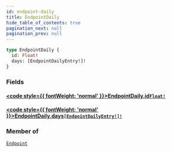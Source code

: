 ```yaml
---
id: endpoint-daily
title: EndpointDaily
hide_table_of_contents: true
pagination_next: null
pagination_prev: null
---
```








 

```graphql
type EndpointDaily {
  id: Float!
  days: [EndpointDailyEntry!]!
}
```


### Fields

#### [<code style={{ fontWeight: 'normal' }}>EndpointDaily.<b>id</b></code>](#)<Bullet />[`Float!`](/graphql/scalars/float) <Badge class="secondary" text="non-null"/> <Badge class="secondary" text="scalar"/>
> 
> 

#### [<code style={{ fontWeight: 'normal' }}>EndpointDaily.<b>days</b></code>](#)<Bullet />[`[EndpointDailyEntry!]!`](/graphql/objects/endpoint-daily-entry) <Badge class="secondary" text="non-null"/> <Badge class="secondary" text="object"/>
> 
> 



### Member of

[`Endpoint`](/graphql/objects/endpoint)  <Badge className="secondary" text="object"/>



